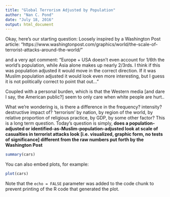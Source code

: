 ```yaml
---
title: "Global Terrorism Adjusted by Population"
author: "Nan C. Pond"
date: "July 18, 2016"
output: html_document
---
```


Okay, here's our starting question:
Loosely inspired by a Washington Post article:
"https://www.washingtonpost.com/graphics/world/the-scale-of-terrorist-attacks-around-the-world/"

and a very apt comment:
"Europe + USA doesn't even account for 1/6th the world's population, while Asia alone makes up nearly 2/3rds.
I think if this was population adjusted it would move in the correct direction.
If it was Muslim population adjusted it would look even more interesting, but I guess it is not politically correct to point that out..."

Coupled with a personal burden, which is that the Western media [and dare I say, the American public?] seem to only care when white people are hurt..

What we're wondering is, is there a difference in the frequency? intensity? destructive impact of? 'terrorism' by nation, by region of the world, by relative proportion of religious practice, by GDP, by some other factor?
This is a long term question. Today's question is simply, **does a population-adjusted or identified-as-Muslim-population-adjusted look at scale of casualties in terrorist attacks look [i.e. visualized, graphic form, no tests of significance] different from the raw numbers put forth by the Washington Post**

```r
summary(cars)
```

You can also embed plots, for example:

```r
plot(cars)
```

Note that the `echo = FALSE` parameter was added to the code chunk to prevent printing of the R code that generated the plot.
